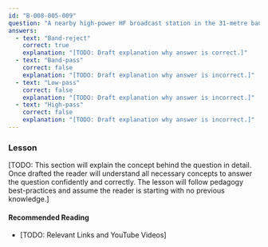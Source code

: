 ```yaml
---
id: "B-008-005-009"
question: "A nearby high-power HF broadcast station in the 31-metre band is interfering with your reception on the 40-metre and 30-metre bands. What type of filter is needed on the receiver to minimize interference?"
answers:
  - text: "Band-reject"
    correct: true
    explanation: "[TODO: Draft explanation why answer is correct.]"
  - text: "Band-pass"
    correct: false
    explanation: "[TODO: Draft explanation why answer is incorrect.]"
  - text: "Low-pass"
    correct: false
    explanation: "[TODO: Draft explanation why answer is incorrect.]"
  - text: "High-pass"
    correct: false
    explanation: "[TODO: Draft explanation why answer is incorrect.]"
---
```


### Lesson

[TODO: This section will explain the concept behind the question in detail. Once drafted the reader will understand all necessary concepts to answer the question confidently and correctly. The lesson will follow pedagogy best-practices and assume the reader is starting with no previous knowledge.]

#### Recommended Reading

- [TODO: Relevant Links and YouTube Videos]
